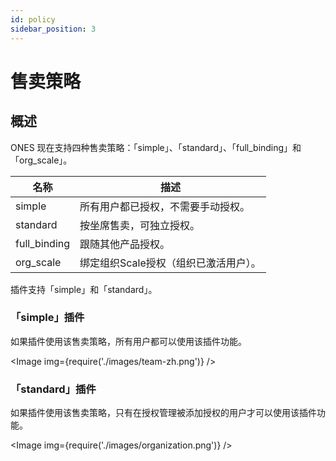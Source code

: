 ```yaml
---
id: policy
sidebar_position: 3
---
```


# 售卖策略

## 概述

ONES 现在支持四种售卖策略：「simple」、「standard」、「full_binding」和「org_scale」。

| 名称         | 描述                                  |
| ------------ | ------------------------------------- |
| simple       | 所有用户都已授权，不需要手动授权。    |
| standard     | 按坐席售卖，可独立授权。              |
| full_binding | 跟随其他产品授权。                    |
| org_scale    | 绑定组织Scale授权（组织已激活用户）。 |

插件支持「simple」和「standard」。

### 「simple」插件

如果插件使用该售卖策略，所有用户都可以使用该插件功能。

<Image img={require('./images/team-zh.png')} />

### 「standard」插件

如果插件使用该售卖策略，只有在授权管理被添加授权的用户才可以使用该插件功能。

<Image img={require('./images/organization.png')} />
